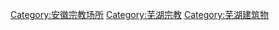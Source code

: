 [[Category:安徽宗教场所|Category:安徽宗教场所]]
[[Category:芜湖宗教|Category:芜湖宗教]]
[[Category:芜湖建筑物|Category:芜湖建筑物]]